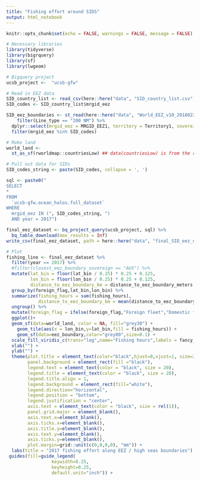 ```yaml
---
title: "Fishing effort around SIDS"
output: html_notebook
---
```


```r
knitr::opts_chunk$set(echo = FALSE, warnings = FALSE, message = FALSE)
```
```r
# Necessary libraries
library(tidyverse)
library(bigrquery)
library(sf)
library(lwgeom)

# Bigquery project
ucsb_project <-  "ucsb-gfw"

# Read in EEZ data
SID_country_list <- read_csv(here::here("data", "SID_country_list.csv"))
SID_codes <- SID_country_list$mrgid_eez

SID_eez_boundaries <- st_read(here::here("data", "World_EEZ_v10_20180221/"), layer="eez_boundaries_v10", stringsAsFactors=FALSE, as_tibble=TRUE) %>%
    filter(Line_type == "200 NM") %>%
  dplyr::select(mrgid_eez = MRGID_EEZ1, territory = Territory1, sovereign = Sovereign1) %>%
  filter(mrgid_eez %in% SID_codes)

# Make land
world_land <-
  st_as_sf(rworldmap::countriesLow) ## data(countriesLow) is from the rworldmap package

```

```r
# Pull out data for SIDs
SID_codes_string <- paste(SID_codes, collapse = ', ')

sql <- paste0("
SELECT
*
FROM
  `ucsb-gfw.ocean_halos.full_dataset`
WHERE 
  mrgid_eez IN (", SID_codes_string, ")
  AND year = 2017")

final_eez_dataset <- bq_project_query(ucsb_project, sql) %>% 
  bq_table_download(max_results = Inf)
write_csv(final_eez_dataset, path = here::here("data", "final_SID_eez_dataset_2017.csv"))

# Plot
fishing_line <- final_eez_dataset %>%
  filter(year == 2017) %>%
  #filter(closest_eez_boundary_sovereign == "AUS") %>%
  mutate(lat_bin = floor(lat_bin / 0.25) * 0.25 + 0.125,
         lon_bin = floor(lon_bin / 0.25) * 0.25 + 0.125,
         distance_to_eez_boundary_km = distance_to_eez_boundary_meters / 1000) %>%
  group_by(foreign_flag,lat_bin,lon_bin) %>%
  summarize(fishing_hours = sum(fishing_hours),
            distance_to_eez_boundary_km = mean(distance_to_eez_boundary_km)) %>%
  ungroup() %>%
  mutate(foreign_flag = ifelse(foreign_flag,"Foreign fleet","Domestic fleet")) %>%
  ggplot()+
  geom_sf(data=world_land, color = NA, fill="grey30") +
    geom_tile(aes(x = lon_bin,y=lat_bin,fill = fishing_hours)) +
    geom_sf(data=eez_boundary,color="grey80",size=0.1) +
  scale_fill_viridis_c(trans="log",name="Fishing hours",labels = fancy_scientific,breaks = c(1e2,1e3,1e4)) +
  xlab("") +
  ylab("") +
  theme(plot.title = element_text(color="black",hjust=0,vjust=1, size=20),
        panel.background = element_rect(fill ="black"),
        legend.text = element_text(color = "black", size = 20),
        legend.title = element_text(color = "black", size = 20),
        legend.title.align = 1,
        legend.background = element_rect(fill="white"),
        legend.direction="horizontal",
        legend.position = "bottom",
        legend.justification = "center",
        axis.text = element_text(color = "black", size = rel(1)),
        panel.grid.major = element_blank(),
        axis.text.x=element_blank(),
        axis.ticks.x=element_blank(),
        axis.title.y=element_blank(),
        axis.text.y=element_blank(),
        axis.ticks.y=element_blank(),
        plot.margin=grid::unit(c(0,0,0,0), "mm")) +
  labs(title = "2017 fishing effort along EEZ / high seas boundaries") +
 guides(fill=guide_legend(
                 keywidth=0.25,
                 keyheight=0.25,
                 default.unit="inch")) +

```

